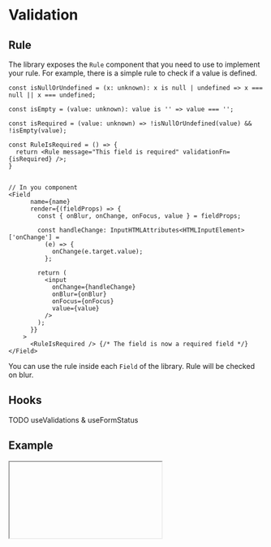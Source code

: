 
# Validation

## Rule
The library exposes the `Rule` component that you need to use to implement your rule. For example, there is a simple rule to check if a value is defined.

```tsx
const isNullOrUndefined = (x: unknown): x is null | undefined => x === null || x === undefined;

const isEmpty = (value: unknown): value is '' => value === '';

const isRequired = (value: unknown) => !isNullOrUndefined(value) && !isEmpty(value);

const RuleIsRequired = () => {
  return <Rule message="This field is required" validationFn={isRequired} />;
}


// In you component
<Field
      name={name}
      render={(fieldProps) => {
        const { onBlur, onChange, onFocus, value } = fieldProps;

        const handleChange: InputHTMLAttributes<HTMLInputElement>['onChange'] =
          (e) => {
            onChange(e.target.value);
          };

        return (
          <input
            onChange={handleChange}
            onBlur={onBlur}
            onFocus={onFocus}
            value={value}
          />
        );
      }}
    >
      <RuleIsRequired /> {/* The field is now a required field */}
</Field>
```

You can use the rule inside each `Field` of the library. Rule will be checked on blur.

## Hooks

TODO useValidations & useFormStatus

## Example

<IFrame model="validation-form" />
